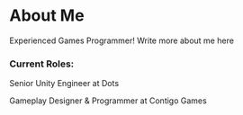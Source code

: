 # About Me

Experienced Games Programmer! Write more about me here

### Current Roles:

Senior Unity Engineer at Dots

Gameplay Designer & Programmer at Contigo Games